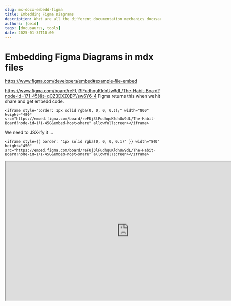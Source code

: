 ```yaml
---
slug: mx-docx-embedd-figma
title: Embedding Figma Diagrams
description: What are all the different documentation mechanics docusaurus exposes?
authors: [oeid]
tags: [docusaurus, tools]
date: 2025-01-30T10:00
---
```



# Embedding Figma Diagrams in mdx files
https://www.figma.com/developers/embed#example-file-embed

https://www.figma.com/board/reFUj3lFudhquKldnUw9dL/The-Habit-Board?node-id=171-458&t=qCZ3DXZ0EPVsw6Y6-4
Figma returns this when we hit share and get embedd code.

```
<iframe style="border: 1px solid rgba(0, 0, 0, 0.1);" width="800" height="450" src="https://embed.figma.com/board/reFUj3lFudhquKldnUw9dL/The-Habit-Board?node-id=171-458&embed-host=share" allowfullscreen></iframe>
```

We need to JSX-ify it ...
```
<iframe style={{ border: "1px solid rgba(0, 0, 0, 0.1)" }} width="800" height="450" src="https://embed.figma.com/board/reFUj3lFudhquKldnUw9dL/The-Habit-Board?node-id=171-458&embed-host=share" allowfullscreen></iframe>
```

<iframe style={{ border: "1px solid rgba(0, 0, 0, 0.1)" }} width="800" height="450" src="https://embed.figma.com/board/reFUj3lFudhquKldnUw9dL/The-Habit-Board?node-id=171-458&embed-host=share" allowfullscreen></iframe>